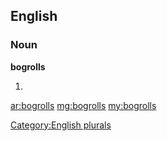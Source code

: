 ==English==

===Noun===
'''bogrolls'''

# {{plural of|[[bogroll]]}}

[[Category:English plurals]]

[[ar:bogrolls]]
[[mg:bogrolls]]
[[my:bogrolls]]